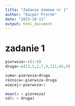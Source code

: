 ```yaml
---
title: "Zadanie domowe nr 1"
author: "Kacper Prorok"
date: "2023-10-11"
output: html_document
---
```


# zadanie 1
```r
pierwsza<-c(1:8)
druga<-c(13,5,2,7,9,121,65,4)

suma<-pierwsza+druga
różnica<-pierwsza-druga
więcej<-pierwsza+1

mean(x = pierwsza)
sd(x = druga)
```


